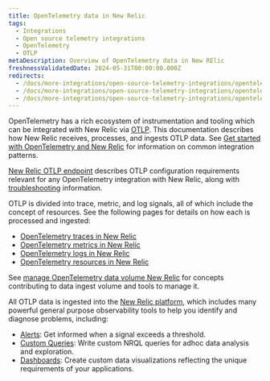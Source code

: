 ```yaml
---
title: OpenTelemetry data in New Relic
tags:
  - Integrations
  - Open source telemetry integrations
  - OpenTelemetry
  - OTLP
metaDescription: Overview of OpenTelemetry data in New RElic
freshnessValidatedDate: 2024-05-31T00:00:00.000Z
redirects:
  - /docs/more-integrations/open-source-telemetry-integrations/opentelemetry/best-practices/opentelemetry-best-practices-alerts/
  - /docs/more-integrations/open-source-telemetry-integrations/opentelemetry/view-your-data/opentelemetry-data-explorer-query-builder/
  - /docs/more-integrations/open-source-telemetry-integrations/opentelemetry/best-practices/opentelemetry-data-overview
---
```


OpenTelemetry has a rich ecosystem of instrumentation and tooling which can be integrated with New Relic via [OTLP](https://opentelemetry.io/docs/specs/otlp/). This documentation describes how New Relic receives, processes, and ingests OTLP data. See [Get started with OpenTelemetry and New Relic](/docs/opentelemetry/get-started/opentelemetry-get-started-intro/) for information on common integration patterns.

[New Relic OTLP endpoint](/docs/opentelemetry/best-practices/opentelemetry-otlp/) describes OTLP configuration requirements relevant for any OpenTelemetry integration with New Relic, along with [troubleshooting](/docs/opentelemetry/best-practices/opentelemetry-otlp-troubleshooting/) information.

OTLP is divided into trace, metric, and log signals, all of which include the concept of resources. See the following pages for details on how each is processed and ingested:

* [OpenTelemetry traces in New Relic](/docs/opentelemetry/best-practices/opentelemetry-best-practices-traces/)
* [OpenTelemetry metrics in New Relic](/docs/opentelemetry/best-practices/opentelemetry-best-practices-metrics/)
* [OpenTelemetry logs in New Relic](/docs/opentelemetry/best-practices/opentelemetry-best-practices-logs/)
* [OpenTelemetry resources in New Relic](/docs/opentelemetry/best-practices/opentelemetry-best-practices-resources/)

See  [manage OpenTelemetry data volume New Relic](/docs/opentelemetry/best-practices/opentelemetry-manage-ingest-volume/) for concepts contributing to data ingest volume and tools to manage it.

All OTLP data is ingested into the [New Relic platform](/docs/new-relic-solutions/new-relic-one/introduction-new-relic-platform/), which includes many powerful general purpose observability tools to help you identify and diagnose problems, including:

* [Alerts](/docs/alerts-applied-intelligence/overview/): Get informed when a signal exceeds a threshold.
* [Custom Queries](/docs/query-your-data/explore-query-data/get-started/introduction-querying-new-relic-data/): Write custom NRQL queries for adhoc data analysis and exploration.
* [Dashboards](/docs/query-your-data/explore-query-data/dashboards/introduction-dashboards/): Create custom data visualizations reflecting the unique requirements of your applications.

